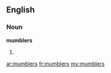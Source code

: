 ==English==
===Noun===
'''mumblers'''

#{{plural of|[[mumbler]]}}

[[ar:mumblers]]
[[fr:mumblers]]
[[my:mumblers]]